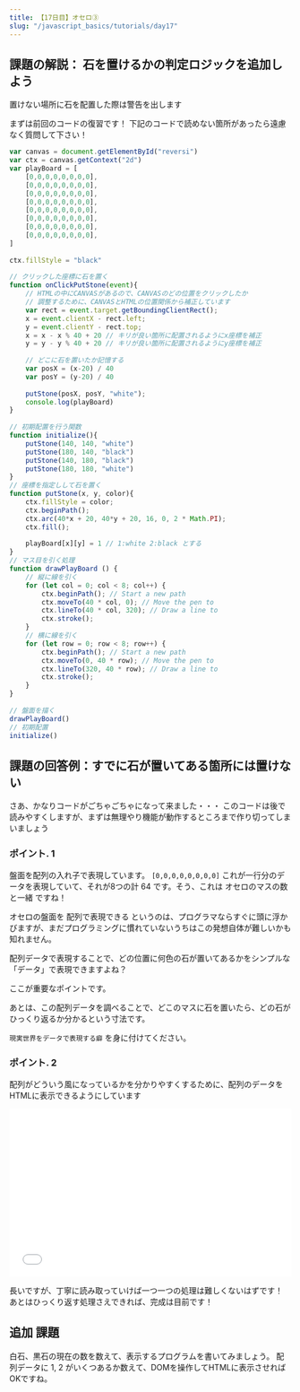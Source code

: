 ```yaml
---
title: 【17日目】オセロ③
slug: "/javascript_basics/tutorials/day17"
---
```


## 課題の解説： 石を置けるかの判定ロジックを追加しよう

置けない場所に石を配置した際は警告を出します

まずは前回のコードの復習です！
下記のコードで読めない箇所があったら遠慮なく質問して下さい！

```js
var canvas = document.getElementById("reversi")
var ctx = canvas.getContext("2d")
var playBoard = [
    [0,0,0,0,0,0,0,0],
    [0,0,0,0,0,0,0,0],
    [0,0,0,0,0,0,0,0],
    [0,0,0,0,0,0,0,0],
    [0,0,0,0,0,0,0,0],
    [0,0,0,0,0,0,0,0],
    [0,0,0,0,0,0,0,0],
    [0,0,0,0,0,0,0,0],
]
　
ctx.fillStyle = "black"
　
// クリックした座標に石を置く
function onClickPutStone(event){
    // HTMLの中にCANVASがあるので、CANVASのどの位置をクリックしたか
    // 調整するために、CANVASとHTMLの位置関係から補正しています
    var rect = event.target.getBoundingClientRect();
    x = event.clientX - rect.left;
    y = event.clientY - rect.top;
    x = x - x % 40 + 20 // キリが良い箇所に配置されるようにx座標を補正
    y = y - y % 40 + 20 // キリが良い箇所に配置されるようにy座標を補正
　
    // どこに石を置いたか記憶する
    var posX = (x-20) / 40
    var posY = (y-20) / 40
　
    putStone(posX, posY, "white");
    console.log(playBoard)
}
　
// 初期配置を行う関数
function initialize(){
    putStone(140, 140, "white")
    putStone(180, 140, "black")
    putStone(140, 180, "black")
    putStone(180, 180, "white")
}
// 座標を指定しして石を置く
function putStone(x, y, color){
    ctx.fillStyle = color;
    ctx.beginPath();
    ctx.arc(40*x + 20, 40*y + 20, 16, 0, 2 * Math.PI);
    ctx.fill();
　
    playBoard[x][y] = 1 // 1:white 2:black とする
}
// マス目を引く処理
function drawPlayBoard () {
    // 縦に線を引く
    for (let col = 0; col < 8; col++) {
        ctx.beginPath(); // Start a new path
        ctx.moveTo(40 * col, 0); // Move the pen to
        ctx.lineTo(40 * col, 320); // Draw a line to
        ctx.stroke();
    }
    // 横に線を引く
    for (let row = 0; row < 8; row++) {
        ctx.beginPath(); // Start a new path
        ctx.moveTo(0, 40 * row); // Move the pen to
        ctx.lineTo(320, 40 * row); // Draw a line to
        ctx.stroke();
    }
}
　
// 盤面を描く
drawPlayBoard()
// 初期配置
initialize()
```

## 課題の回答例：すでに石が置いてある箇所には置けない

さあ、かなりコードがごちゃごちゃになって来ました・・・
このコードは後で読みやすくしますが、まずは無理やり機能が動作するところまで作り切ってしまいましょう

### ポイント. 1

盤面を配列の入れ子で表現しています。 `[0,0,0,0,0,0,0,0]` これが一行分のデータを表現していて、それが8つの計 64 です。そう、これは オセロのマスの数と一緒 ですね！

オセロの盤面を 配列で表現できる というのは、プログラマならすぐに頭に浮かびますが、まだプログラミングに慣れていないうちはこの発想自体が難しいかも知れません。

配列データで表現することで、どの位置に何色の石が置いてあるかをシンプルな「データ」で表現できますよね？

ここが重要なポイントです。

あとは、この配列データを調べることで、どこのマスに石を置いたら、どの石がひっくり返るか分かるという寸法です。

`現実世界をデータで表現する癖` を身に付けてください。

### ポイント. 2

配列がどういう風になっているかを分かりやすくするために、配列のデータをHTMLに表示できるようにしています

<iframe width="100%" height="300" src="//jsfiddle.net/xhack/8Ldn0vub/embedded/" allowfullscreen="allowfullscreen" allowpaymentrequest frameborder="0"></iframe>

長いですが、丁寧に読み取っていけば一つ一つの処理は難しくないはずです！
あとはひっくり返す処理さえできれば、完成は目前です！

## 追加 課題

白石、黒石の現在の数を数えて、表示するプログラムを書いてみましょう。
配列データに 1, 2 がいくつあるか数えて、DOMを操作してHTMLに表示させればOKですね。

